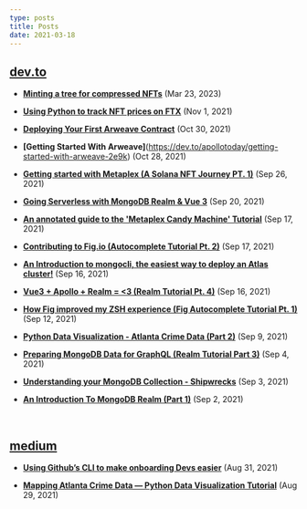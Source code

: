 ```yaml
---
type: posts
title: Posts
date: 2021-03-18
---
```


## [dev.to](https://dev.to/apollotoday)

- **[Minting a tree for compressed NFTs](https://dev.to/apollotoday/minting-a-tree-for-compressed-nfts-13n7)** (Mar 23, 2023)

- **[Using Python to track NFT prices on FTX](https://dev.to/apollotoday/using-python-to-track-nft-prices-on-ftx-1h3n)** (Nov 1, 2021)

- **[Deploying Your First Arweave Contract](https://dev.to/apollotoday/deploying-your-first-arweave-contract-15jc)** (Oct 30, 2021)

- **[Getting Started With Arweave]**(https://dev.to/apollotoday/getting-started-with-arweave-2e9k) (Oct 28, 2021)

- **[Getting started with Metaplex (A Solana NFT Journey PT. 1)](https://dev.to/apollotoday/getting-started-with-metaplex-a-solana-nft-journey-pt-1-1jff)** (Sep 26, 2021)

- **[Going Serverless with MongoDB Realm & Vue 3](https://dev.to/apollotoday/going-serverless-with-mongodb-realm-vue-15m1)** (Sep 20, 2021)

- **[An annotated guide to the 'Metaplex Candy Machine' Tutorial](https://dev.to/apollotoday/an-annotated-guide-to-the-metaplex-candy-machine-tutorial-2ihd)** (Sep 17, 2021)

- **[Contributing to Fig.io (Autocomplete Tutorial Pt. 2)](https://dev.to/apollotoday/contributing-to-fig-io-autocomplete-tutorial-pt-2-3cgh)** (Sep 17, 2021)

- **[An Introduction to mongocli, the easiest way to deploy an Atlas cluster!](https://dev.to/apollotoday/an-introduction-to-mongocli-the-easiest-way-to-deploy-an-atlas-cluster-51ed)** (Sep 16, 2021)

- **[Vue3 + Apollo + Realm = \<3 (Realm Tutorial Pt. 4)](https://dev.to/apollotoday/vue3-apollo-realm-3-realm-tutorial-pt-4-5c0i)** (Sep 16, 2021)

- **[How Fig improved my ZSH experience (Fig Autocomplete Tutorial Pt. 1)](https://dev.to/apollotoday/how-fig-improved-my-zsh-experience-fig-autocomplete-tutorial-pt-1-2aj3)** (Sep 12, 2021)

- **[Python Data Visualization - Atlanta Crime Data (Part 2)](https://dev.to/apollotoday/python-data-visualization-atlanta-crime-data-part-2-h1c)** (Sep 9, 2021)

- **[Preparing MongoDB Data for GraphQL (Realm Tutorial Part 3)](https://dev.to/apollotoday/preparing-mongodb-data-for-graphql-realm-tutorial-part-3-31m7)** (Sep 4, 2021)

- **[Understanding your MongoDB Collection - Shipwrecks](https://dev.to/apollotoday/understanding-your-mongodb-collection-shipwrecks-realm-tutorial-part-2-5g9k)** (Sep 3, 2021)

- **[An Introduction To MongoDB Realm (Part 1)](https://dev.to/apollotoday/an-introduction-to-mongodb-realm-part-1-1ea0)** (Sep 2, 2021)

<br />

## [medium](https://medium.com/@nicholasoxford)

- **[Using Github’s CLI to make onboarding Devs easier](https://medium.com/@nicholasoxford/using-githubs-cli-to-make-onboarding-devs-easier-%EF%B8%8F-12581c34a87b)** (Aug 31, 2021)

- **[Mapping Atlanta Crime Data — Python Data Visualization Tutorial](https://medium.com/@nicholasoxford/learning-python-mapping-atl-crime-data-935d2406265b)** (Aug 29, 2021)




